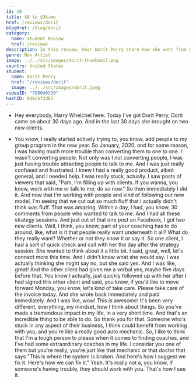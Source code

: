 ```yaml
---
id: 10
title: $0 to $3k/mo
href: /reviews/dorit
blogHref: /blog/dorit
category:
  name: Student Review
  href: /reviews
description: In this review, hear Dorit Perry share how she went from $0k to $3k/mo in 35 days helping teachers transition to tech.
genre: Non Artist
image: ../../src/images/dorit-thumbnail.png
country: United States
student:
  name: Dorit Perry
  href: "/reviews/dorit"
  image: ../../src/images/dorit.jpeg
videoID: "758040339"
hashID: 0d8cbf3d83
---
```


- Hey everybody, Harry Whelchel here. Today I've got Dorit Perry, Dorit came on about 30 days ago. And in the last 30 days she brought on two new clients.

- You know, I really started actively trying to, you know, add people to my group program in the new year. So January, 2020, and for some reason, I was having much more trouble than converting them to one to one. I wasn't converting people. Not only was I not converting people, I was just having trouble attracting people to talk to me. And I was just really confused and frustrated. I knew I had a really good product, albeit general, and I needed help. I was really stuck, actually. I saw posts of viewers that said, "Pam, I'm filling up with clients. If you wanna, you know, work with me or talk to me; do so now." So then immediately I did it. And now that I'm working with people and kind of following our new model, I'm seeing that we cut out so much fluff that I actually didn't think was fluff. That was amazing. Within a day, I had, you know, 30 comments from people who wanted to talk to me. And I had all these strategy sessions. And just out of that one post on Facebook, I got two new clients. Well, I think, you know, part of your coaching has to do around, like, what is it that people really want underneath it all? What do they really want? Whether or not they know it or say it. So one client, I had a sort of quick check and call with her the day after the strategy session. She wanted to think about it a little bit. I said, great, well, let's connect more this time. And I didn't know what she would say. I was actually thinking she might say no, but she said yes. And I was like, great! And the other client had given me a verbal yes, maybe five days before that. You know I actually, just quickly followed up with her after I had signed this other client and said, you know, if you'd like to move forward Monday, you know, let's kind of take care. Please take care of the invoice today. And she wrote back immediately and paid immediately. And I was like, wow! This is awesome! It's been very different, everything, my mindset, how I think about things. So you've made a tremendous impact in my life, in a very short time. And that's an incredible thing to be able to do. So thank you for that. Someone who's stuck in any aspect of their business, I think could benefit from working with you, and you're like a really good auto mechanic. So, I like to think that I'm a tough person to please when it comes to finding coaches, and I've had some extraordinary coaches in my life. I consider you one of them but you're really, you're just like that mechanic or that doctor that says "This is where the system is broken. And here's how I suggest we fix it. Here's how we can fix it." Yeah. It's really not a, you know, if someone's having trouble, they should work with you. That's how I see it.
